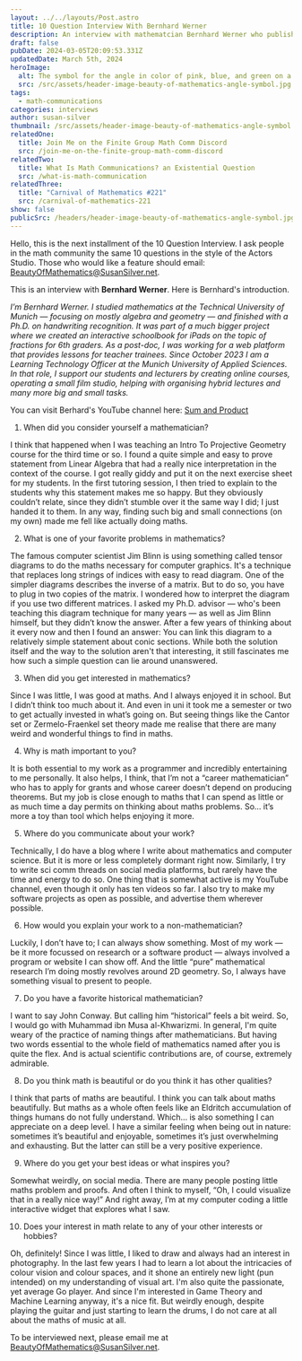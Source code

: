 ```yaml
---
layout: ../../layouts/Post.astro
title: 10 Question Interview With Bernhard Werner
description: An interview with mathematcian Bernhard Werner who publishes videos about math.
draft: false
pubDate: 2024-03-05T20:09:53.331Z
updatedDate: March 5th, 2024
heroImage:
  alt: The symbol for the angle in color of pink, blue, and green on a white background.
  src: /src/assets/header-image-beauty-of-mathematics-angle-symbol.jpg
tags:
  - math-communications
categories: interviews
author: susan-silver
thumbnail: /src/assets/header-image-beauty-of-mathematics-angle-symbol.jpg
relatedOne:
  title: Join Me on the Finite Group Math Comm Discord
  src: /join-me-on-the-finite-group-math-comm-discord
relatedTwo:
  title: What Is Math Communications? an Existential Question
  src: /what-is-math-communication
relatedThree:
  title: "Carnival of Mathematics #221"
  src: /carnival-of-mathematics-221
show: false
publicSrc: /headers/header-image-beauty-of-mathematics-angle-symbol.jpg
---
```



Hello, this is the next installment of the 10 Question Interview. I ask people in the math community the same 10 questions in the style of the Actors Studio. Those who would like a feature should email: [BeautyOfMathematics@SusanSilver.net](mailto:BeautyOfMathematics@SusanSilver.net).

This is an interview with **Bernhard Werner**. Here is Bernhard's introduction.

_I’m Bernhard Werner. I studied mathematics at the Technical University of Munich — focusing on mostly algebra and geometry — and finished with a Ph.D. on handwriting recognition. It was part of a much bigger project where we created an interactive schoolbook for iPads on the topic of fractions for 6th graders. As a post-doc, I was working for a web platform that provides lessons for teacher trainees. Since October 2023 I am a Learning Technology Officer at the Munich University of Applied Sciences. In that role, I support our students and lecturers by creating online courses, operating a small film studio, helping with organising hybrid lectures and many more big and small tasks._

You can visit Berhard's YouTube channel here: [Sum and Product](https://www.youtube.com/@sumandproduct)

1. When did you consider yourself a mathematician?

I think that happened when I was teaching an Intro To Projective Geometry course for the third time or so. I found a quite simple and easy to prove statement from Linear Algebra that had a really nice interpretation in the context of the course. I got really giddy and put it on the next exercise sheet for my students. In the first tutoring session, I then tried to explain to the students why this statement makes me so happy. But they obviously couldn’t relate, since they didn’t stumble over it the same way I did; I just handed it to them. In any way, finding such big and small connections (on my own) made me fell like actually doing maths.

2. What is one of your favorite problems in mathematics?

The famous computer scientist Jim Blinn is using something called tensor diagrams to do the maths necessary for computer graphics. It's a technique that replaces long strings of indices with easy to read diagram. One of the simpler diagrams describes the inverse of a matrix. But to do so, you have to plug in two copies of the matrix. I wondered how to interpret the diagram if you use two different matrices. I asked my Ph.D. advisor — who's been teaching this diagram technique for many years — as well as Jim Blinn himself, but they didn’t know the answer. After a few years of thinking about it every now and then I found an answer: You can link this diagram to a relatively simple statement about conic sections. While both the solution itself and the way to the solution aren't that interesting, it still fascinates me how such a simple question can lie around unanswered.

3. When did you get interested in mathematics?

Since I was little, I was good at maths. And I always enjoyed it in school. But I didn’t think too much about it. And even in uni it took me a semester or two to get actually invested in what’s going on. But seeing things like the Cantor set or Zermelo-Fraenkel set theory made me realise that there are many weird and wonderful things to find in maths.

4. Why is math important to you?

It is both essential to my work as a programmer and incredibly entertaining to me personally. It also helps, I think, that I’m not a “career mathematician” who has to apply for grants and whose career doesn’t depend on producing theorems. But my job is close enough to maths that I can spend as little or as much time a day permits on thinking about maths problems. So… it’s more a toy than tool which helps enjoying it more.

5. Where do you communicate about your work?

Technically, I do have a blog where I write about mathematics and computer science. But it is more or less completely dormant right now. Similarly, I try to write sci comm threads on social media platforms, but rarely have the time and energy to do so. One thing that is somewhat active is my YouTube channel, even though it only has ten videos so far. I also try to make my software projects as open as possible, and advertise them wherever possible.

6. How would you explain your work to a non-mathematician?

Luckily, I don’t have to; I can always show something. Most of my work — be it more focussed on research or a software product — always involved a program or website I can show off. And the little “pure” mathematical research I’m doing mostly revolves around 2D geometry. So, I always have something visual to present to people.

7. Do you have a favorite historical mathematician?

I want to say John Conway. But calling him “historical” feels a bit weird. So, I would go with Muhammad ibn Musa al-Khwarizmi. In general, I'm quite weary of the practice of naming things after mathematicians. But having two words essential to the whole field of mathematics named after you is quite the flex. And is actual scientific contributions are, of course, extremely admirable.

8. Do you think math is beautiful or do you think it has other qualities?

I think that parts of maths are beautiful. I think you can talk about maths beautifully. But maths as a whole often feels like an Eldritch accumulation of things humans do not fully understand. Which… is also something I can appreciate on a deep level. I have a similar feeling when being out in nature: sometimes it’s beautiful and enjoyable, sometimes it’s just overwhelming and exhausting. But the latter can still be a very positive experience.

9. Where do you get your best ideas or what inspires you?

Somewhat weirdly, on social media. There are many people posting little maths problem and proofs. And often I think to myself, “Oh, I could visualize that in a really nice way!” And right away, I’m at my computer coding a little interactive widget that explores what I saw.

10. Does your interest in math relate to any of your other interests or hobbies?

Oh, definitely! Since I was little, I liked to draw and always had an interest in photography. In the last few years I had to learn a lot about the intricacies of colour vision and colour spaces, and it shone an entirely new light (pun intended) on my understanding of visual art. I'm also quite the passionate, yet average Go player. And since I'm interested in Game Theory and Machine Learning anyway, it's a nice fit. But weirdly enough, despite playing the guitar and just starting to learn the drums, I do not care at all about the maths of music at all.

To be interviewed next, please email me at [BeautyOfMathematics@SusanSilver.net](mailto:BeautyOfMathematics@SusanSilver.net).
